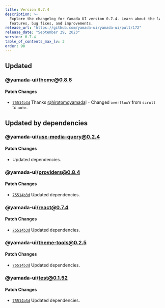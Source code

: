 ```yaml
---
title: Version 0.7.4
description: >-
  Explore the changelog for Yamada UI version 0.7.4. Learn about the latest
  features, bug fixes, and improvements.
release_url: "https://github.com/yamada-ui/yamada-ui/pull/172"
release_date: "September 29, 2023"
version: 0.7.4
table_of_contents_max_lv: 3
order: 98
---
```


## Updated

### @yamada-ui/theme@0.8.6

#### Patch Changes

- [`75514b3d`](https://github.com/hirotomoyamada/yamada-ui/commit/75514b3de733c88f7800d28f47a757b484c62452) Thanks [@hirotomoyamada](https://github.com/hirotomoyamada)! - Changed `overflowY` from `scroll` to `auto`.

## Updated by dependencies

### @yamada-ui/use-media-query@0.2.4

#### Patch Changes

- Updated dependencies.

### @yamada-ui/providers@0.8.4

#### Patch Changes

- [`75514b3d`](https://github.com/hirotomoyamada/yamada-ui/commit/75514b3de733c88f7800d28f47a757b484c62452) Updated dependencies.

### @yamada-ui/react@0.7.4

#### Patch Changes

- [`75514b3d`](https://github.com/hirotomoyamada/yamada-ui/commit/75514b3de733c88f7800d28f47a757b484c62452) Updated dependencies.

### @yamada-ui/theme-tools@0.2.5

#### Patch Changes

- [`75514b3d`](https://github.com/hirotomoyamada/yamada-ui/commit/75514b3de733c88f7800d28f47a757b484c62452) Updated dependencies.

### @yamada-ui/test@0.1.52

#### Patch Changes

- [`75514b3d`](https://github.com/hirotomoyamada/yamada-ui/commit/75514b3de733c88f7800d28f47a757b484c62452) Updated dependencies.
